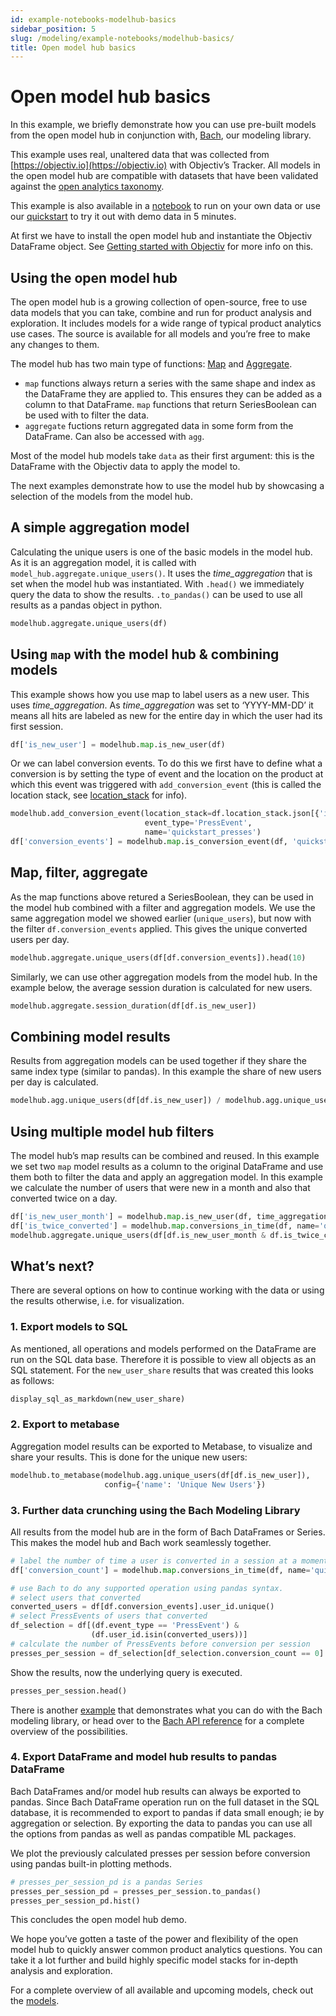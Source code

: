 ```yaml
---
id: example-notebooks-modelhub-basics
sidebar_position: 5
slug: /modeling/example-notebooks/modelhub-basics/
title: Open model hub basics
---
```


# Open model hub basics

In this example, we briefly demonstrate how you can use pre-built models from the open model hub in
conjunction with, [Bach](/modeling/bach/index.mdx), our modeling library.

This example uses real, unaltered data that was collected from [https://objectiv.io](https://objectiv.io) with Objectiv’s Tracker. All models
in the open model hub are compatible with datasets that have been validated against the
[open analytics taxonomy](https://objectiv.io/docs/taxonomy/).

This example is also available in a [notebook](https://github.com/objectiv/objectiv-analytics/blob/main/notebooks/model-hub-demo-notebook.ipynb)
to run on your own data or use our
[quickstart](https://objectiv.io/docs/home/quickstart-guide/) to try it out with demo data in 5 minutes.

At first we have to install the open model hub and instantiate the Objectiv DataFrame object. See
[Getting started with Objectiv](/modeling/example-notebooks/index.mdx#getting-started-with-objectiv) for more info on this.

## Using the open model hub

The open model hub is a growing collection of open-source, free to use data models that you can take,
combine and run for product analysis and exploration. It includes models for a wide range of typical product
analytics use cases. The source is available for all models and you’re free to make any changes to them.

The model hub has two main type of functions: [Map](/modeling/open-model-hub/models/Map/index.mdx#models-reference-mapping) and
[Aggregate](/modeling/open-model-hub/models/Aggregate/index.mdx#models-reference-aggregation).

* `map` functions always return a series with the same shape and index as the DataFrame they are applied to.
This ensures they can be added as a column to that DataFrame. `map` functions that return SeriesBoolean can
be used with to filter the data.
* `aggregate` fuctions return aggregated data in some form from the DataFrame. Can also be accessed with
`agg`.

Most of the model hub models take `data` as their first argument: this is the DataFrame with the Objectiv data to apply the model to.

The next examples demonstrate how to use the model hub by showcasing a selection of the models from the model hub.

## A simple aggregation model

Calculating the unique users is one of the basic models in the model hub. As it is an aggregation model, it is called with `model_hub.aggregate.unique_users()`. It uses the *time_aggregation* that is set when the model hub was instantiated. With `.head()` we immediately query the data to show the results. `.to_pandas()` can be used to use all results as a pandas object in python.

```python
modelhub.aggregate.unique_users(df)
```

## Using `map` with the model hub & combining models

This example shows how you use map to label users as a new user. This uses *time_aggregation*. As *time_aggregation* was set to ‘YYYY-MM-DD’ it means all hits are labeled as new for the entire day in which the user had its first session.

```python
df['is_new_user'] = modelhub.map.is_new_user(df)
```

Or we can label conversion events. To do this we first have to define what a conversion is by setting the
type of event and the location on the product at which this event was triggered with `add_conversion_event`
(this is called the location stack, see [location_stack](/modeling/example-notebooks/open-taxonomy.mdx#location-stack) for info).

```python
modelhub.add_conversion_event(location_stack=df.location_stack.json[{'id': 'Quickstart Guide', '_type': 'LinkContext'}:],
                              event_type='PressEvent',
                              name='quickstart_presses')
df['conversion_events'] = modelhub.map.is_conversion_event(df, 'quickstart_presses')
```

## Map, filter, aggregate

As the map functions above retured a SeriesBoolean, they can be used in the model hub combined with a filter and aggregation models. We use the same aggregation model we showed earlier (`unique_users`), but now with the filter `df.conversion_events` applied. This gives the unique converted users per day.

```python
modelhub.aggregate.unique_users(df[df.conversion_events]).head(10)
```

Similarly, we can use other aggregation models from the model hub. In the example below, the average session duration is calculated for new users.

```python
modelhub.aggregate.session_duration(df[df.is_new_user])
```

## Combining model results

Results from aggregation models can be used together if they share the same index type (similar to pandas). In this example the share of new users per day is calculated.

```python
modelhub.agg.unique_users(df[df.is_new_user]) / modelhub.agg.unique_users(df)
```

## Using multiple model hub filters

The model hub’s map results can be combined and reused. In this example we set two `map` model results as a column to the original DataFrame and use them both to filter the data and apply an aggregation model.
In this example we calculate the number of users that were new in a month and also that converted twice on a day.

```python
df['is_new_user_month'] = modelhub.map.is_new_user(df, time_aggregation = 'YYYY-MM')
df['is_twice_converted'] = modelhub.map.conversions_in_time(df, name='quickstart_presses')==2
modelhub.aggregate.unique_users(df[df.is_new_user_month & df.is_twice_converted]).head()
```

## What’s next?

There are several options on how to continue working with the data or using the results otherwise, i.e. for visualization.

### 1. Export models to SQL

As mentioned, all operations and models performed on the DataFrame are run on the SQL data base. Therefore it is possible to view all objects as an SQL statement. For the `new_user_share` results that was created this looks as follows:

```python
display_sql_as_markdown(new_user_share)
```

### 2. Export to metabase

Aggregation model results can be exported to Metabase, to visualize and share your results. This is done for the unique new users:

```python
modelhub.to_metabase(modelhub.agg.unique_users(df[df.is_new_user]),
                     config={'name': 'Unique New Users'})
```

### 3. Further data crunching using the Bach Modeling Library

All results from the model hub are in the form of Bach DataFrames or Series. This makes the model hub and Bach work seamlessly together.

```python
# label the number of time a user is converted in a session at a moment using the model hub.
df['conversion_count'] = modelhub.map.conversions_in_time(df, name='quickstart_presses')

# use Bach to do any supported operation using pandas syntax.
# select users that converted
converted_users = df[df.conversion_events].user_id.unique()
# select PressEvents of users that converted
df_selection = df[(df.event_type == 'PressEvent') &
                  (df.user_id.isin(converted_users))]
# calculate the number of PressEvents before conversion per session
presses_per_session = df_selection[df_selection.conversion_count == 0].groupby('session_id').session_hit_number.count()
```

Show the results, now the underlying query is executed.

```python
presses_per_session.head()
```

There is another [example](/modeling/bach/examples.mdx) that demonstrates what you can do with the Bach modeling
library, or head over to the [Bach API reference](/modeling/bach/api-reference/index.mdx#bach-api-reference) for a complete overview of the possibilities.

### 4. Export DataFrame and model hub results to pandas DataFrame

Bach DataFrames and/or model hub results can always be exported to pandas. Since Bach DataFrame operation run on the full dataset in the SQL database, it is recommended to export to pandas if data small enough; ie by aggregation or selection.
By exporting the data to pandas you can use all the options from pandas as well as pandas compatible ML packages.

We plot the previously calculated presses per session before conversion using pandas built-in plotting methods.

```python
# presses_per_session_pd is a pandas Series
presses_per_session_pd = presses_per_session.to_pandas()
presses_per_session_pd.hist()
```

This concludes the open model hub demo.

We hope you’ve gotten a taste of the power and flexibility of the open model hub to quickly answer common product analytics questions. You can take it a lot further and build highly specific model stacks for in-depth analysis and exploration.

For a complete overview of all available and upcoming models, check out the [models](/modeling/open-model-hub/models/index.mdx).
